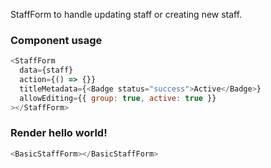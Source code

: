 
<Meta title="Components/Staff/StaffForm" />

StaffForm to handle updating staff or creating new staff.

### Component usage

```js
<StaffForm
  data={staff}
  action={() => {}}
  titleMetadata={<Badge status="success">Active</Badge>}
  allowEditing={{ group: true, active: true }}
></StaffForm>
```

### Render hello world!

```js live
<BasicStaffForm></BasicStaffForm>
```

